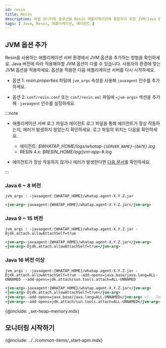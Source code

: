 ```yaml
---
id: resin
title: Resin
description: 와탭 모니터링 솔루션을 Resin 애플리케이션에 통합하기 위한 JVM(Java Virtual Machine) 옵션 추가 방법에 대한 상세한 안내를 제공합니다. 사용자는 본 문서를 통해 자바(Java) 에이전트 설치 후 Resin 애플리케이션의 성능 및 가용성 모니터링을 위해 필요한 JVM 설정을 적용하는 방법을 단계별로 확인할 수 있습니다. 에이전트 설치 과정 중 필수 JVM 옵션의 구성과 Resin과의 원활한 통합을 위한 최적의 설정 방법, 힙스토그램 조회 방법을 포함하고 있습니다.
tags: [ Java, Resin, 애플리케이션, 에이전트 ]
---
```


## JVM 옵션 추가

Resin을 사용하는 애플리케이션 서버 환경에서 JVM 옵션을 추가하는 방법을 확인하세요. Java 버전에 따라 적용해야할 JVM 옵션이 다를 수 있습니다. 사용자의 환경에 맞는 JVM 옵션을 적용하세요. 옵션을 적용한 다음 애플리케이션 서버를 다시 시작하세요.

* 옵션 1: *resin.properties* 파일에 `jvm_args` 속성을 사용해 `javaagent` 인수를 추가하세요.

* 옵션 2: `conf/resin.conf` 또는 `conf/resin.xml` 파일에 `<jvm-args>` 섹션을 추가해 `-javaagent` 인수를 설정하세요.

:::note

* 애플리케이션 서버 로그 파일과 에이전트 로그 파일을 통해 에이전트가 정상 작동하는지, 에러가 발생하지 않았는지 확인하세요. 로그 파일의 위치는 다음을 확인하세요.

    * 에이전트: *$WHATAP_HOME/logs/whatap-`{SERVER_NAME}`-`{DATE}`.log*
    * RESIN 4.x: *$RESIN_HOME/log/jvm-app-#.log*

* 에이전트가 정상 작동하지 않거나 에러가 발생한다면 [다음 문서](../install-check)를 확인하세요.

:::

### Java 6 ~ 8 버전

```properties title="resin.properties"
jvm_args : -javaagent:{WHATAP_HOME}/whatap.agent-X.Y.Z.jar
```

```xml title="resin.conf | resin.xml"
<jvm-arg>-javaagent:{WHATAP_HOME}/whatap.agent-X.Y.Z.jar</jvm-arg>
```

### Java 9 ~ 15 버전

```properties title="resin.properties"
jvm_args : -javaagent:{WHATAP_HOME}/whatap.agent-X.Y.Z.jar -Djdk.attach.allowAttachSelf=true
```

```xml title="resin.conf | resin.xml"
<jvm-arg>-javaagent:{WHATAP_HOME}/whatap.agent-X.Y.Z.jar</jvm-arg>
<jvm-arg>-Djdk.attach.allowAttachSelf=true</jvm-arg>
```

### Java 16 버전 이상

```properties title="resin.properties"
jvm_args : -javaagent:{WHATAP_HOME}/whatap.agent-X.Y.Z.jar -Djdk.attach.allowAttachSelf=true --add-opens=java.base/java.lang=ALL-UNNAMED --add-opens=jdk.attach/sun.tools.attach=ALL-UNNAMED
```

```xml title="resin.conf | resin.xml"
<jvm-arg>-javaagent:{WHATAP_HOME}/whatap.agent-X.Y.Z.jar</jvm-arg>
<jvm-arg>-Djdk.attach.allowAttachSelf=true</jvm-arg>
<jvm-arg>--add-opens=java.base/java.lang=ALL-UNNAMED</jvm-arg> <!-- Java 17 or later -->
<jvm-arg>--add-opens=jdk.attach/sun.tools.attach=ALL-UNNAMED</jvm-arg>
```

{@include: _set-heap-memory.mdx}

## 모니터링 시작하기

{@include: ../../common-items/_start-apm.mdx} 